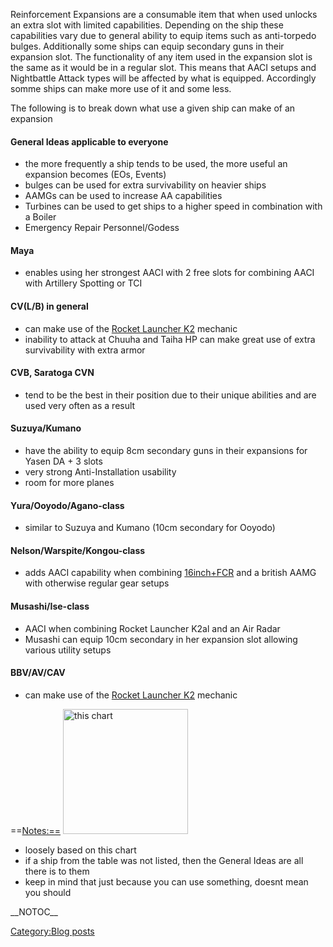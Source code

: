 Reinforcement Expansions are a consumable item that when used unlocks an extra slot with limited capabilities. Depending on the ship these capabilities vary due to general ability to equip items such as anti-torpedo bulges. Additionally some ships can equip secondary guns in their expansion slot. The functionality of any item used in the expansion slot is the same as it would be in a regular slot. This means that AACI setups and Nightbattle Attack types will be affected by what is equipped. Accordingly somme ships can make more use of it and some less.

The following is to break down what use a given ship can make of an expansion
====General Ideas applicable to everyone====
*the more frequently a ship tends to be used, the more useful an expansion becomes (EOs, Events)
*bulges can be used for extra survivability on heavier ships
*AAMGs can be used to increase AA capabilities
*Turbines can be used to get ships to a higher speed in combination with a Boiler
*Emergency Repair Personnel/Godess
====Maya====
*enables using her strongest AACI with 2 free slots for combining AACI with Artillery Spotting or TCI
====CV(L/B) in general====
*can make use of the [[12cm_30-tube_Rocket_Launcher_Kai_Ni|Rocket Launcher K2]] mechanic
*inability to attack at Chuuha and Taiha HP can make great use of extra survivability with extra armor
====CVB, Saratoga CVN====
*tend to be the best in their position due to their unique abilities and are used very often as a result
====Suzuya/Kumano====
*have the ability to equip 8cm secondary guns in their expansions for Yasen DA + 3 slots
*very strong Anti-Installation usability
*room for more planes
====Yura/Ooyodo/Agano-class====
*similar to Suzuya and Kumano (10cm secondary for Ooyodo)
====Nelson/Warspite/Kongou-class====
*adds AACI capability when combining [[16inch_Mk.I_Triple_Gun_Mount_Kai_%2B_FCR_Type_284|16inch+FCR]] and a british AAMG with otherwise regular gear setups
====Musashi/Ise-class====
*AACI when combining Rocket Launcher K2al and an Air Radar
*Musashi can equip 10cm secondary in her expansion slot allowing various utility setups
====BBV/AV/CAV====
*can make use of the [[12cm_30-tube_Rocket_Launcher_Kai_Ni|Rocket Launcher K2]] mechanic
==Notes:==
[[File:EatingAss.jpg|thumb|200px|this chart]]
*loosely based on this chart
*if a ship from the table was not listed, then the General Ideas are all there is to them
*keep in mind that just because you can use something, doesnt mean you should
__NOTOC__
[[Category:Blog posts]]